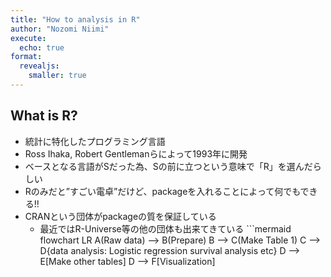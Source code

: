 ```yaml
---
title: "How to analysis in R"
author: "Nozomi Niimi"
execute:
  echo: true
format:
  revealjs:
    smaller: true
---
```


## What is R?

-   統計に特化したプログラミング言語
-   Ross Ihaka, Robert Gentlemanらによって1993年に開発
-   ベースとなる言語がSだった為、Sの前に立つという意味で「R」を選んだらしい
-   Rのみだと"すごい電卓"だけど、packageを入れることによって何でもできる!!
-   CRANという団体がpackageの質を保証している
    -   最近ではR-Universe等の他の団体も出来てきている
```mermaid
flowchart LR
    A(Raw data) --> B(Prepare)
    B --> C(Make Table 1)
    C --> D{data analysis: \n  Logistic regression \n  survival analysis etc}
    D --> E[Make other tables]
    D --> F[Visualization]
